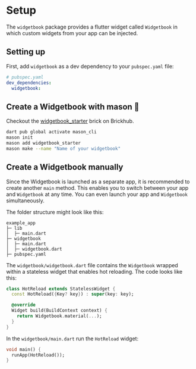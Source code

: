 # Setup

The `widgetbook` package provides a flutter widget called `Widgetbook` in which custom widgets from your app can be injected.

## Setting up

First, add `widgetbook` as a dev dependency to your `pubspec.yaml` file:

```yaml
# pubspec.yaml
dev_dependencies:
  widgetbook:
```

## Create a Widgetbook with mason 🧱

Checkout the [widgetbook_starter](https://brickhub.dev/bricks/widgetbook_starter/0.1.0+1) brick on Brickhub.

```bash
dart pub global activate mason_cli
mason init
mason add widgetbook_starter
mason make --name "Name of your widgetbook"
```

## Create a Widgetbook manually

Since the Widgetbook is launched as a separate app, it is recommended to create another `main` method. 
This enables you to switch between your app and `Widgetbook` at any time. 
You can even launch your app and `Widgetbook` simultaneously.

The folder structure might look like this:

```
example_app
├─ lib
│  ├─ main.dart
├─ widgetbook
│  ├─ main.dart
│  ├─ widgetbook.dart
├─ pubspec.yaml
```

The `widgetbook/widgetbook.dart` file contains the `Widgetbook` wrapped within a stateless widget that enables hot reloading. The code looks like this: 

```dart
class HotReload extends StatelessWidget {
  const HotReload({Key? key}) : super(key: key);

  @override
  Widget build(BuildContext context) {
    return Widgetbook.material(...);
  }
}
```

In the `widgetbook/main.dart` run the `HotReload` widget:

```dart
void main() {
  runApp(HotReload());
}
```